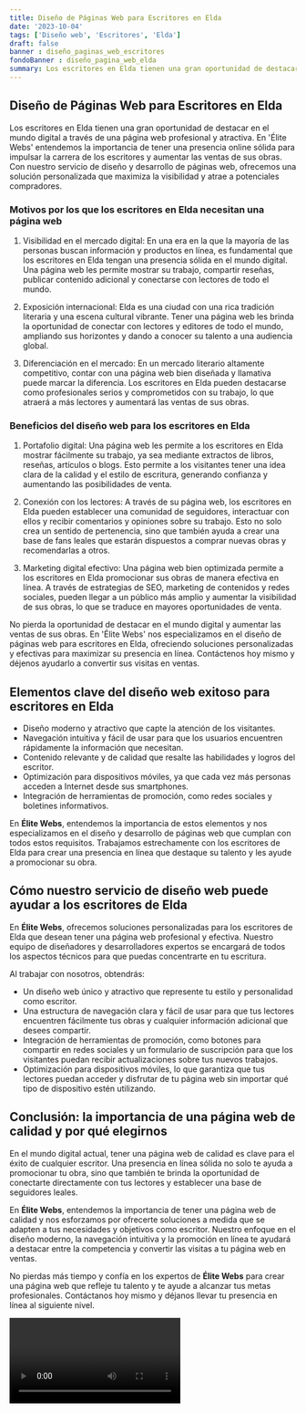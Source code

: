 ```yaml
---
title: Diseño de Páginas Web para Escritores en Elda
date: '2023-10-04'
tags: ['Diseño web', 'Escritores', 'Elda']
draft: false
banner : diseño_paginas_web_escritores
fondoBanner : diseño_pagina_web_elda
summary: Los escritores en Elda tienen una gran oportunidad de destacar en el mundo digital a través de una página web profesional y atractiva. En 'Élite Webs' entendemos la importancia de tener una presencia online sólida para impulsar la carrera de los escritores y aumentar las ventas de sus obras. Con nuestro servicio de diseño y desarrollo de páginas web, ofrecemos una solución personalizada que maximiza la visibilidad y atrae a potenciales compradores.
---
```


## Diseño de Páginas Web para Escritores en Elda

Los escritores en Elda tienen una gran oportunidad de destacar en el mundo digital a través de una página web profesional y atractiva. En 'Élite Webs' entendemos la importancia de tener una presencia online sólida para impulsar la carrera de los escritores y aumentar las ventas de sus obras. Con nuestro servicio de diseño y desarrollo de páginas web, ofrecemos una solución personalizada que maximiza la visibilidad y atrae a potenciales compradores.

### Motivos por los que los escritores en Elda necesitan una página web

1. Visibilidad en el mercado digital: En una era en la que la mayoría de las personas buscan información y productos en línea, es fundamental que los escritores en Elda tengan una presencia sólida en el mundo digital. Una página web les permite mostrar su trabajo, compartir reseñas, publicar contenido adicional y conectarse con lectores de todo el mundo.

2. Exposición internacional: Elda es una ciudad con una rica tradición literaria y una escena cultural vibrante. Tener una página web les brinda la oportunidad de conectar con lectores y editores de todo el mundo, ampliando sus horizontes y dando a conocer su talento a una audiencia global.

3. Diferenciación en el mercado: En un mercado literario altamente competitivo, contar con una página web bien diseñada y llamativa puede marcar la diferencia. Los escritores en Elda pueden destacarse como profesionales serios y comprometidos con su trabajo, lo que atraerá a más lectores y aumentará las ventas de sus obras.

### Beneficios del diseño web para los escritores en Elda

1. Portafolio digital: Una página web les permite a los escritores en Elda mostrar fácilmente su trabajo, ya sea mediante extractos de libros, reseñas, artículos o blogs. Esto permite a los visitantes tener una idea clara de la calidad y el estilo de escritura, generando confianza y aumentando las posibilidades de venta.

2. Conexión con los lectores: A través de su página web, los escritores en Elda pueden establecer una comunidad de seguidores, interactuar con ellos y recibir comentarios y opiniones sobre su trabajo. Esto no solo crea un sentido de pertenencia, sino que también ayuda a crear una base de fans leales que estarán dispuestos a comprar nuevas obras y recomendarlas a otros.

3. Marketing digital efectivo: Una página web bien optimizada permite a los escritores en Elda promocionar sus obras de manera efectiva en línea. A través de estrategias de SEO, marketing de contenidos y redes sociales, pueden llegar a un público más amplio y aumentar la visibilidad de sus obras, lo que se traduce en mayores oportunidades de venta.

No pierda la oportunidad de destacar en el mundo digital y aumentar las ventas de sus obras. En 'Élite Webs' nos especializamos en el diseño de páginas web para escritores en Elda, ofreciendo soluciones personalizadas y efectivas para maximizar su presencia en línea. Contáctenos hoy mismo y déjenos ayudarlo a convertir sus visitas en ventas.

<GifSeo />

<Cta />

## Elementos clave del diseño web exitoso para escritores en Elda

- Diseño moderno y atractivo que capte la atención de los visitantes.
- Navegación intuitiva y fácil de usar para que los usuarios encuentren rápidamente la información que necesitan.
- Contenido relevante y de calidad que resalte las habilidades y logros del escritor.
- Optimización para dispositivos móviles, ya que cada vez más personas acceden a Internet desde sus smartphones.
- Integración de herramientas de promoción, como redes sociales y boletines informativos.

En **Élite Webs**, entendemos la importancia de estos elementos y nos especializamos en el diseño y desarrollo de páginas web que cumplan con todos estos requisitos. Trabajamos estrechamente con los escritores de Elda para crear una presencia en línea que destaque su talento y les ayude a promocionar su obra.

## Cómo nuestro servicio de diseño web puede ayudar a los escritores de Elda

En **Élite Webs**, ofrecemos soluciones personalizadas para los escritores de Elda que desean tener una página web profesional y efectiva. Nuestro equipo de diseñadores y desarrolladores expertos se encargará de todos los aspectos técnicos para que puedas concentrarte en tu escritura.

Al trabajar con nosotros, obtendrás:
- Un diseño web único y atractivo que represente tu estilo y personalidad como escritor.
- Una estructura de navegación clara y fácil de usar para que tus lectores encuentren fácilmente tus obras y cualquier información adicional que desees compartir.
- Integración de herramientas de promoción, como botones para compartir en redes sociales y un formulario de suscripción para que los visitantes puedan recibir actualizaciones sobre tus nuevos trabajos.
- Optimización para dispositivos móviles, lo que garantiza que tus lectores puedan acceder y disfrutar de tu página web sin importar qué tipo de dispositivo estén utilizando.

## Conclusión: la importancia de una página web de calidad y por qué elegirnos

En el mundo digital actual, tener una página web de calidad es clave para el éxito de cualquier escritor. Una presencia en línea sólida no solo te ayuda a promocionar tu obra, sino que también te brinda la oportunidad de conectarte directamente con tus lectores y establecer una base de seguidores leales.

En **Élite Webs**, entendemos la importancia de tener una página web de calidad y nos esforzamos por ofrecerte soluciones a medida que se adapten a tus necesidades y objetivos como escritor. Nuestro enfoque en el diseño moderno, la navegación intuitiva y la promoción en línea te ayudará a destacar entre la competencia y convertir las visitas a tu página web en ventas.

No pierdas más tiempo y confía en los expertos de **Élite Webs** para crear una página web que refleje tu talento y te ayude a alcanzar tus metas profesionales. Contáctanos hoy mismo y déjanos llevar tu presencia en línea al siguiente nivel.

<Video />

<CtaBot job='Escritores' city='Elda'/>

<Gmaps query='Elda+españa+maps' />